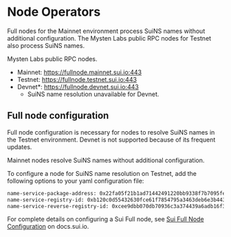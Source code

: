 
# Node Operators

Full nodes for the Mainnet environment process SuiNS names without additional configuration. The Mysten Labs public RPC nodes for Testnet also process SuiNS names. 

Mysten Labs public RPC nodes.
- Mainnet: https://fullnode.mainnet.sui.io:443
- Testnet: https://fullnode.testnet.sui.io:443
- Devnet*: https://fullnode.devnet.sui.io:443
    - SuiNS name resolution unavailable for Devnet.

## Full node configuration

Full node configuration is necessary for nodes to resolve SuiNS names in the Testnet environment. Devnet is not supported because of its frequent updates.

<Callout type="info" emoji="ℹ️">
Mainnet nodes resolve SuiNS names without additional configuration.
</Callout>

To configure a node for SuiNS name resolution on Testnet, add the following options to your yaml configuration file:

```sh
name-service-package-address: 0x22fa05f21b1ad71442491220bb9338f7b7095fe35000ef88d5400d28523bdd93
name-service-registry-id: 0xb120c0d55432630fce61f7854795a3463deb6e3b443cc4ae72e1282073ff56e4
name-service-reverse-registry-id: 0xcee9dbb070db70936c3a374439a6adb16f3ba97eac5468d2e1e6fff6ed93e465
```

For complete details on configuring a Sui Full node, see [Sui Full Node Configuration](https://docs.sui.io/guides/operator/sui-full-node) on docs.sui.io.